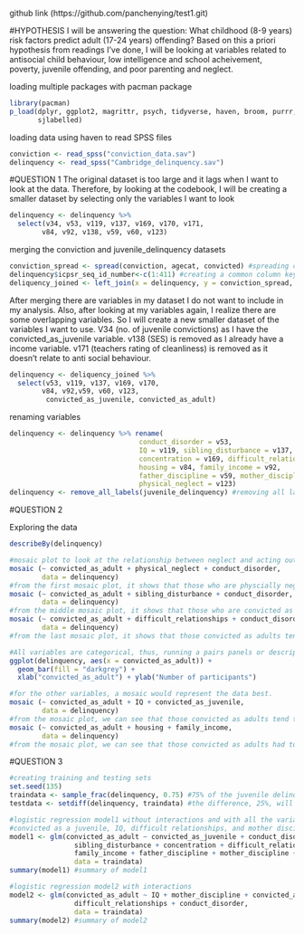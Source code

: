 github link (https://github.com/panchenying/test1.git)

#HYPOTHESIS
I will be answering the question: What childhood (8-9 years) risk factors predict adult (17-24 years) offending?
Based on this a priori hypothesis from readings I've done, I will be looking at variables related to antisocial child behaviour, low intelligence and school acheivement, poverty, juvenile offending, and poor parenting and neglect.

loading multiple packages with pacman package
```r
library(pacman)
p_load(dplyr, ggplot2, magrittr, psych, tidyverse, haven, broom, purrr, vcd, DHARMa, caret,
       sjlabelled)
```
loading data using haven to read SPSS files
```r
conviction <- read_spss("conviction_data.sav")
delinquency <- read_spss("Cambridge_delinquency.sav")
```

#QUESTION 1
The original dataset is too large and it lags when I want to look at the data. Therefore, by looking at the codebook, I will be creating a smaller dataset by selecting only the variables I want to look
```r
delinquency <- delinquency %>%  
  select(v34, v53, v119, v137, v169, v170, v171,
        v84, v92, v138, v59, v60, v123)
```
merging the conviction and juvenile_delinquency datasets
```r
conviction_spread <- spread(conviction, agecat, convicted) #spreading conviction data into wide format
delinquency$icpsr_seq_id_number<-c(1:411) #creating a common column key before merging
deliquency_joined <- left_join(x = delinquency, y = conviction_spread, by = "icpsr_seq_id_number") #merging by icpsr_seq_id_number
```
After merging there are variables in my dataset I do not want to include in my analysis. Also, after looking at my variables again, I realize there are some overlapping variables. 
So I will create a new smaller dataset of the variables I want to use.
V34 (no. of juvenile convictions) as I have the convicted_as_juvenile variable.
v138 (SES) is removed as I already have a income variable.
v171 (teachers rating of cleanliness) is removed as it doesn't relate to anti social behaviour.
```r
delinquency <- deliquency_joined %>%  
  select(v53, v119, v137, v169, v170, 
        v84, v92,v59, v60, v123,
         convicted_as_juvenile, convicted_as_adult)
```
renaming variables
```r
delinquency <- delinquency %>% rename(
                                conduct_disorder = v53, 
                                IQ = v119, sibling_disturbance = v137, 
                                concentration = v169, difficult_relationships = v170, 
                                housing = v84, family_income = v92,
                                father_discipline = v59, mother_discipline = v60,
                                physical_neglect = v123)
delinquency <- remove_all_labels(juvenile_delinquency) #removing all labels as they are no longer necessary (redundent)
```

#QUESTION 2

Exploring the data
```r
describeBy(delinquency)
```

```r
#mosaic plot to look at the relationship between neglect and acting out on juvenile convictions
mosaic (~ convicted_as_adult + physical_neglect + conduct_disorder, 
        data = delinquency)
#from the first mosaic plot, it shows that those who are physcially neglected AND go on to later be convicted as adults, tend to behave very badly (i.e. they have conduct disorder). Interstingly, most of those convicted as adults did not experience neglect.
mosaic (~ convicted_as_adult + sibling_disturbance + conduct_disorder, 
        data = delinquency)
#from the middle mosaic plot, it shows that those who are convicted as adults have sibling disturbance and don't tend to have conduct disorder as the larger portion is well behaved.
mosaic (~ convicted_as_adult + difficult_relationships + conduct_disorder, 
        data = delinquency)
#from the last mosaic plot, it shows that those convicted as adults tend to not have difficulty forming relationships at school, however those that do, tend to have conduct disorder
```

```r
#All variables are categorical, thus, running a pairs panels or descriptives will yield meaningless information. Therefore, a bar graph and mosaic plots of the data is best. From the bar graph below, we can see that most of the participants in the study weren't convicted as adults. As can be seen in the mosaic plot above as well.
ggplot(delinquency, aes(x = convicted_as_adult)) + 
  geom_bar(fill = "darkgrey") + 
  xlab("convicted_as_adult") + ylab("Number of participants")
```
```r
#for the other variables, a mosaic would represent the data best.
mosaic (~ convicted_as_adult + IQ + convicted_as_juvenile, 
        data = delinquency)
#from the mosaic plot, we can see that those convicted as adults tend to be in the lower IQ range, and they tend to have juvenile conviction/s.
mosaic (~ convicted_as_adult + housing + family_income, 
        data = delinquency)
#from the mosaic plot, we can see that those convicted as adults had tolerable levels of housing, but also had inadequate family income. Whereas those not convicted as juveniles had more spread out family income (between adaquate and inadaquate) and better housing.
```

#QUESTION 3
```r
#creating training and testing sets
set.seed(135)
traindata <- sample_frac(delinquency, 0.75) #75% of the juvenile delinquency data will be allocated to training data
testdata <- setdiff(delinquency, traindata) #the difference, 25%, will be allocated to testing data

#logistic regression model1 without interactions and with all the variables in
#convicted as a juvenile, IQ, difficult relationships, and mother discipline are the only variables significant in this model.
model1 <- glm(convicted_as_adult ~ convicted_as_juvenile + conduct_disorder + IQ + 
                sibling_disturbance + concentration + difficult_relationships + housing + 
                family_income + father_discipline + mother_discipline + physical_neglect, 
                data = traindata)
summary(model1) #summary of model1
```
```r
#logistic regression model2 with interactions
model2 <- glm(convicted_as_adult ~ IQ + mother_discipline + convicted_as_juvenile +
                difficult_relationships + conduct_disorder,
                data = traindata)
summary(model2) #summary of model2
```

